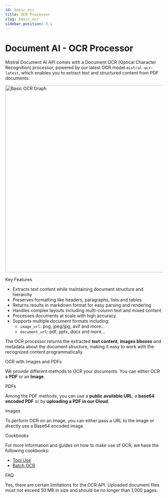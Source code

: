 ```yaml
---
id: basic_ocr
title: OCR Processor
slug: basic_ocr
sidebar_position: 3.1
---
```





# Document AI - OCR Processor 

Mistral Document AI API comes with a Document OCR (Optical Character Recognition) processor, powered by our latest OCR model `mistral-ocr-latest`, which enables you to extract text and structured content from PDF documents. 

<div style={{ textAlign: 'center' }}>
  <img
    src="/img/basic_ocr_graph.png"
    alt="Basic OCR Graph"
    width="600"
    style={{ borderRadius: '15px' }}
    className='mx-auto' 
  />
</div>

<SectionTab as="h1" sectionId="key-features">Key Features</SectionTab>

- Extracts text content while maintaining document structure and hierarchy
- Preserves formatting like headers, paragraphs, lists and tables
- Returns results in markdown format for easy parsing and rendering
- Handles complex layouts including multi-column text and mixed content
- Processes documents at scale with high accuracy
- Supports multiple document formats including:
    - `image_url`: png, jpeg/jpg, avif and more...
    - `document_url`: pdf, pptx, docx and more...

The OCR processor returns the extracted **text content**, **images bboxes** and metadata about the document structure, making it easy to work with the recognized content programmatically.

<SectionTab as="h1" sectionId="ocr-images-and-pdfs">OCR with Images and PDFs</SectionTab>

We provide different methods to OCR your documents. You can either OCR a **PDF** or an **Image**.

<SectionTab as="h2" variant="secondary" sectionId="ocr-pdfs">PDFs</SectionTab>

Among the PDF methods, you can use a **public available URL**, a **base64 encoded PDF** or by **uploading a PDF in our Cloud**.

<ExplorerTabs id="ocr-pdfs">
    <ExplorerTab value="ocr-pdf-url" label="OCR with a PDF Url">
        <OCRWithPDFUrlTab/>
    </ExplorerTab>
    <ExplorerTab value="ocr-base64-encoded-pdf" label="OCR with a Base64 Encoded PDF">
        <OCRWithPDFBase64Tab/>
    </ExplorerTab>
    <ExplorerTab value="ocr-with-uploaded-pdf" label="OCR with an Uploaded PDF">
        <OCRWithPDFUploadedTab/>
    </ExplorerTab>
</ExplorerTabs>

<SectionTab as="h2" variant="secondary" sectionId="ocr-images">Images</SectionTab>

To perform OCR on an image, you can either pass a URL to the image or directly use a Base64 encoded image.

<ExplorerTabs id="document-ai-basic-ocr-2">
    <ExplorerTab value="ocr-with-image-url" label="OCR with an Image URL">
        <OCRWithImageURLTab/>
    </ExplorerTab>
    <ExplorerTab value="ocr-with-image-base64" label="OCR with a Base64 encoded Image">
        <OCRWithImageBase64Tab/>
    </ExplorerTab>
</ExplorerTabs>

<SectionTab as="h1" sectionId="cookbooks">Cookbooks</SectionTab>

For more information and guides on how to make use of OCR, we have the following cookbooks:
- [Tool Use](https://colab.research.google.com/github/mistralai/cookbook/blob/main/mistral/ocr/tool_usage.ipynb)
- [Batch OCR](https://colab.research.google.com/github/mistralai/cookbook/blob/main/mistral/ocr/batch_ocr.ipynb)

<SectionTab as="h1" sectionId="faq">FAQ</SectionTab>

<Faq>
  <FaqItem question="Are there any limits regarding the OCR API?">
    Yes, there are certain limitations for the OCR API. Uploaded document files must not exceed 50 MB in size and should be no longer than 1,000 pages.
  </FaqItem>
</Faq>
